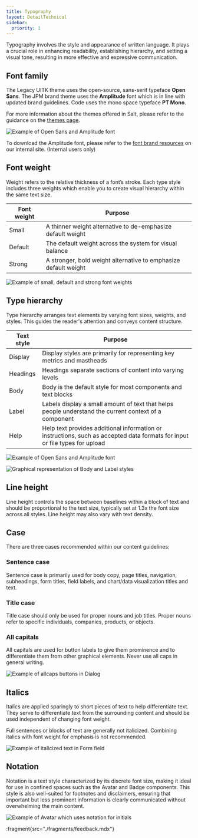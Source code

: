 ```yaml
---
title: Typography
layout: DetailTechnical
sidebar:
  priority: 1
---
```


Typography involves the style and appearance of written language. It plays a crucial role in enhancing readability, establishing hierarchy, and setting a visual tone, resulting in more effective and expressive communication.

## Font family

The Legacy UITK theme uses the open-source, sans-serif typeface **Open Sans**. The JPM brand theme uses the **Amplitude** font which is in line with updated brand guidelines. Code uses the mono space typeface **PT Mono**.

For more information about the themes offered in Salt, please refer to the guidance on the [themes page](https://www.saltdesignsystem.com/salt/themes/index).

<Image
  src="/img/foundations/typography-options.png"
  alt="Example of Open Sans and Amplitude font"
/>

To download the Amplitude font, please refer to the [font brand resources](https://go/salt-ds-internal/resources/index) on our internal site. (Internal users only)

## Font weight

Weight refers to the relative thickness of a font’s stroke. Each type style includes three weights which enable you to create visual hierarchy within the same text size.

| Font weight | Purpose                                                         |
| ----------- | --------------------------------------------------------------- |
| Small       | A thinner weight alternative to de-emphasize default weight     |
| Default     | The default weight across the system for visual balance         |
| Strong      | A stronger, bold weight alternative to emphasize default weight |

<Image
  src="/img/foundations/typography-weight.png"
  alt="Example of small, default and strong font weights"
/>

## Type hierarchy

Type hierarchy arranges text elements by varying font sizes, weights, and styles. This guides the reader's attention and conveys content structure.

| Text style | Purpose                                                                                                                     |
| ---------- | --------------------------------------------------------------------------------------------------------------------------- |
| Display    | Display styles are primarily for representing key metrics and mastheads                                                     |
| Headings   | Headings separate sections of content into varying levels                                                                   |
| Body       | Body is the default style for most components and text blocks                                                               |
| Label      | Labels display a small amount of text that helps people understand the current context of a component                       |
| Help       | Help text provides additional information or instructions, such as accepted data formats for input or file types for upload |

<Image
  src="/img/foundations/typography-headers.png"
  alt="Example of Open Sans and Amplitude font"
/>

<Image
  src="/img/foundations/typography-style-body-label.png"
  alt="Graphical representation of Body and Label styles"
/>

## Line height

Line height controls the space between baselines within a block of text and should be proportional to the text size, typically set at 1.3x the font size across all styles. Line height may also vary with text density.

## Case

There are three cases recommended within our content guidelines:

### Sentence case

Sentence case is primarily used for body copy, page titles, navigation, subheadings, form titles, field labels, and chart/data visualization titles and text.

### Title case

Title case should only be used for proper nouns and job titles. Proper nouns refer to specific individuals, companies, products, or objects.

### All capitals

All capitals are used for button labels to give them prominence and to differentiate them from other graphical elements. Never use all caps in general writing.

<Image
  src="/img/foundations/typography-allcaps.png"
  alt="Example of allcaps buttons in Dialog"
/>

## Italics

Italics are applied sparingly to short pieces of text to help differentiate text. They serve to differentiate text from the surrounding content and should be used independent of changing font weight.

Full sentences or blocks of text are generally not italicized. Combining italics with font weight for emphasis is not recommended.

<Image
  src="/img/foundations/typography-italics.png"
  alt="Example of italicized text in Form field"
/>

## Notation

Notation is a text style characterized by its discrete font size, making it ideal for use in confined spaces such as the Avatar and Badge components. This style is also well-suited for footnotes and disclaimers, ensuring that important but less prominent information is clearly communicated without overwhelming the main content.

<Image
  src="/img/foundations/typography-notation.png"
  alt="Example of Avatar which uses notation for initials"
/>

:fragment{src="./fragments/feedback.mdx"}

